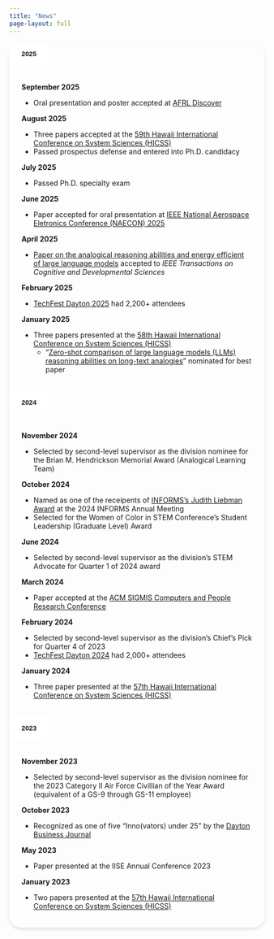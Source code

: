 ```yaml
---
title: "News"
page-layout: full
---
```


```{=html}
<style>
/* Rounded corners for accordion */
.accordion {
  border-radius: 24px;
  overflow: hidden;
  box-shadow: 0 4px 6px rgba(0, 0, 0, 0.1);
}

.accordion-item {
  border: none;
}

.accordion-item:first-child .accordion-header .accordion-button {
  border-top-left-radius: 24px;
  border-top-right-radius: 24px;
}

.accordion-item:last-child .accordion-header .accordion-button.collapsed {
  border-bottom-left-radius: 24px;
  border-bottom-right-radius: 24px;
}

.accordion-item:last-child .accordion-collapse {
  border-bottom-left-radius: 24px;
  border-bottom-right-radius: 24px;
}

.accordion-button {
  padding: 15px 24px;
  font-weight: 600;
  border: none;
  box-shadow: none;
  background-color: white;
  color: var(--bs-primary);
}

.accordion-button:not(.collapsed) {
  background-color: var(--bs-primary);
  color: white;
}

.accordion-button.collapsed {
  background-color: white;
  color: var(--bs-primary);
}

.accordion-button:focus {
  box-shadow: none;
  border: none;
}

.accordion-body {
  padding: 20px 24px;
}
</style>
```

::: {.accordion #newsAccordion}

<!-- ::: {.accordion-item}
::: {.accordion-header #heading2026}
```{=html}
<button class="accordion-button" type="button" data-bs-toggle="collapse" data-bs-target="#collapse2026" aria-expanded="true" aria-controls="collapse2026">
  <strong>2026</strong>
</button>
```
:::
::: {.accordion-collapse .collapse .show #collapse2026 data-bs-parent="#newsAccordion"}
::: {.accordion-body}

**Coming Soon**  

- Updates will be posted here as they become available

:::
:::
::: -->

::: {.accordion-item}
::: {.accordion-header #heading2025}
```{=html}
<button class="accordion-button collapsed" type="button" data-bs-toggle="collapse" data-bs-target="#collapse2025" aria-expanded="false" aria-controls="collapse2025">
  <strong>2025</strong>
</button>
```
:::
::: {.accordion-collapse .collapse #collapse2025 data-bs-parent="#newsAccordion"}
::: {.accordion-body}

**September 2025**  

- Oral presentation and poster accepted at [AFRL Discover](https://airforcetechconnect.org/events/afrl-discover-symposium)

**August 2025**  

- Three papers accepted at the [59th Hawaii International Conference on System Sciences (HICSS)](https://hicss.hawaii.edu/)
- Passed prospectus defense and entered into Ph.D. candidacy

**July 2025**  

- Passed Ph.D. specialty exam

**June 2025**

- Paper accepted for oral presentation at [IEEE National Aerospace Eletronics Conference (NAECON) 2025](https://attend.ieee.org/naecon-2025/) 

**April 2025**

- [Paper on the analogical reasoning abilities and energy efficient of large language models](https://doi.org/10.1109/TCDS.2025.3559771) accepted to *IEEE Transactions on Cognitive and Developmental Sciences*

**February 2025**

- [TechFest Dayton 2025](https://www.techfestdayton.org/) had 2,200+ attendees

**January 2025**

- Three papers presented at the [58th Hawaii International Conference on System Sciences (HICSS)](https://hdl.handle.net/10125/109837)
    - "[Zero-shot comparison of large language models (LLMs) reasoning abilities on long-text analogies](https://hdl.handle.net/10125/109034)" nominated for best paper

:::
:::
:::

::: {.accordion-item}
::: {.accordion-header #heading2024}
```{=html}
<button class="accordion-button collapsed" type="button" data-bs-toggle="collapse" data-bs-target="#collapse2024" aria-expanded="false" aria-controls="collapse2024">
  <strong>2024</strong>
</button>
```
:::
::: {.accordion-collapse .collapse #collapse2024 data-bs-parent="#newsAccordion"}
::: {.accordion-body}

**November 2024**

- Selected by second-level supervisor as the division nominee for the Brian M. Hendrickson Memorial Award (Analogical Learning Team)

**October 2024**

- Named as one of the receipents of [INFORMS's Judith Liebman Award](https://www.informs.org/Recognizing-Excellence/INFORMS-Prizes/Judith-Liebman-Award) at the 2024 INFORMS Annual Meeting
- Selected for the Women of Color in STEM Conference's Student Leadership (Graduate Level) Award

**June 2024**

- Selected by second-level supervisor as the division's STEM Advocate for Quarter 1 of 2024 award

**March 2024**

- Paper accepted at the [ACM SIGMIS Computers and People Research Conference](https://sigmis.org/cpr/)

**February 2024**

- Selected by second-level supervisor as the division's Chief's Pick for Quarter 4 of 2023
- [TechFest Dayton 2024](https://www.techfestdayton.org/) had 2,000+ attendees

**January 2024**

- Three paper presented at the [57th Hawaii International Conference on System Sciences (HICSS)](https://hdl.handle.net/10125/107396)

:::
:::
:::

::: {.accordion-item}
::: {.accordion-header #heading2023}
```{=html}
<button class="accordion-button collapsed" type="button" data-bs-toggle="collapse" data-bs-target="#collapse2023" aria-expanded="false" aria-controls="collapse2023">
  <strong>2023</strong>
</button>
```
:::
::: {.accordion-collapse .collapse #collapse2023 data-bs-parent="#newsAccordion"}
::: {.accordion-body}

**November 2023**

- Selected by second-level supervisor as the division nominee for the 2023 Category II Air Force Civillian of the Year Award (equivalent of a GS-9 through GS-11 employee)

**October 2023**

- Recognized as one of five "Inno(vators) under 25" by the [Dayton Business Journal](https://www.bizjournals.com/dayton/inno/stories/awards/2023/10/26/inno-under-25-award-winners.html?csrc=6398&utm_campaign=trueAnthemTrendingContent&utm_medium=trueAnthem&utm_source=facebook&fbclid=IwAR3vmw5ygqcaKExqzmcBwyW2xwFUZRGauStbmQllndwPR0KbtzkSh53rj3k)

**May 2023**

- Paper presented at the IISE Annual Conference 2023

**January 2023**

- Two papers presented at the [57th Hawaii International Conference on System Sciences (HICSS)](https://aisel.aisnet.org/hicss-56/)

:::
:::
:::

:::